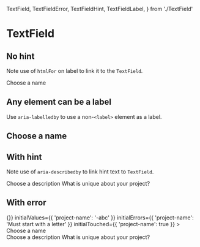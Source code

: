   TextField,
  TextFieldError,
  TextFieldHint,
  TextFieldLabel,
} from './TextField'

<Meta
  title="Components/TextField"
  component={TextField}
  decorators={[FormikDecorator()]}
/>

# TextField

## No hint

Note use of `htmlFor` on label to link it to the `TextField`.

<Canvas withSource="open">
  <Story name="No hint">
    <TextFieldLabel htmlFor="project-name">Choose a name</TextFieldLabel>
    <TextField id="project-name" name="project-name" placeholder="Enter name" />
  </Story>
</Canvas>

## Any element can be a label

Use `aria-labelledby` to use a non-`<label>` element as a label.

<Canvas withSource="open">
  <Story name="Alt label">
    <h2 id="project-name-label" className="text-display-xl mb-4">
      Choose a name
    </h2>
    <TextField
      aria-labelledby="project-name-label"
      name="project-name"
      placeholder="Enter name"
    />
  </Story>
</Canvas>

## With hint

Note use of `aria-describedby` to link hint text to `TextField`.

<Canvas withSource="open">
  <Story name="With hint">
    <TextFieldLabel htmlFor="project-description">
      Choose a description
    </TextFieldLabel>
    <TextFieldHint id="description-hint">
      What is unique about your project?
    </TextFieldHint>
    <TextField
      id="project-description"
      name="project-description"
      aria-describedby="description-hint"
      placeholder="A project"
    />
  </Story>
</Canvas>

## With error

<Canvas withSource="open">
  <Story name="With error">
    <Formik
      onSubmit={() => {}}
      initialValues={{ 'project-name': '-abc' }}
      initialErrors={{ 'project-name': 'Must start with a letter' }}
      initialTouched={{ 'project-name': true }}
    >
      <Form>
        <div className="mb-4">
          <TextFieldLabel htmlFor="project-name">Choose a name</TextFieldLabel>
          <TextField
            id="project-name"
            name="project-name"
            placeholder="Enter name"
            error
            aria-describedby="project-name-error"
          />
          <TextFieldError name="project-name" />
        </div>
        <div>
          <TextFieldLabel htmlFor="project-description">
            Choose a description
          </TextFieldLabel>
          <TextFieldHint id="description-hint">
            What is unique about your project?
          </TextFieldHint>
          <TextField
            id="project-description"
            name="project-description"
            aria-describedby="description-hint"
            placeholder="A project"
          />
        </div>
      </Form>
    </Formik>
  </Story>
</Canvas>
